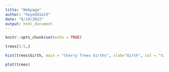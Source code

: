 ```yaml
---
title: "Webpage"
author: "heyeddie23"
date: "6/19/2022"
output: html_document
---
```


```r
knitr::opts_chunk$set(echo = TRUE)
```
```r
trees[1:5,]
```

```r
hist(trees$Girth, main = "Cherry Trees Girths", xlab="Girth", col = "tan4")
```

```r
plot(trees)
```

